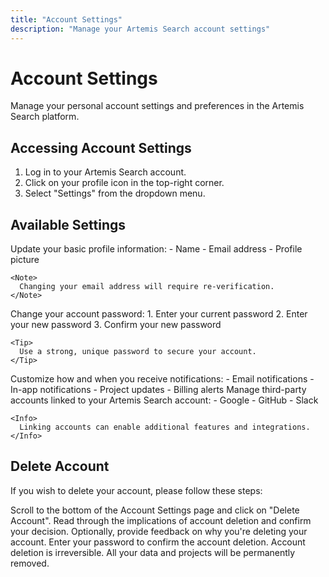```yaml
---
title: "Account Settings"
description: "Manage your Artemis Search account settings"
---
```


# Account Settings

Manage your personal account settings and preferences in the Artemis Search platform.

## Accessing Account Settings

1. Log in to your Artemis Search account.
2. Click on your profile icon in the top-right corner.
3. Select "Settings" from the dropdown menu.

## Available Settings

<AccordionGroup>
  <Accordion title="Profile Information">
    Update your basic profile information:
    - Name
    - Email address
    - Profile picture

    <Note>
      Changing your email address will require re-verification.
    </Note>
  </Accordion>

  <Accordion title="Password">
    Change your account password:
    1. Enter your current password
    2. Enter your new password
    3. Confirm your new password

    <Tip>
      Use a strong, unique password to secure your account.
    </Tip>
  </Accordion>

  <Accordion title="Notification Preferences">
    Customize how and when you receive notifications:
    - Email notifications
    - In-app notifications
    - Project updates
    - Billing alerts
  </Accordion>

  <Accordion title="Linked Accounts">
    Manage third-party accounts linked to your Artemis Search account:
    - Google
    - GitHub
    - Slack

    <Info>
      Linking accounts can enable additional features and integrations.
    </Info>
  </Accordion>
</AccordionGroup>

## Delete Account

If you wish to delete your account, please follow these steps:

<Steps>
  <Step title="Navigate to Account Deletion">
    Scroll to the bottom of the Account Settings page and click on "Delete Account".
  </Step>
  <Step title="Confirm Deletion">
    Read through the implications of account deletion and confirm your decision.
  </Step>
  <Step title="Provide Feedback">
    Optionally, provide feedback on why you're deleting your account.
  </Step>
  <Step title="Final Confirmation">
    Enter your password to confirm the account deletion.
  </Step>
</Steps>

<Warning>
  Account deletion is irreversible. All your data and projects will be permanently removed.
</Warning>